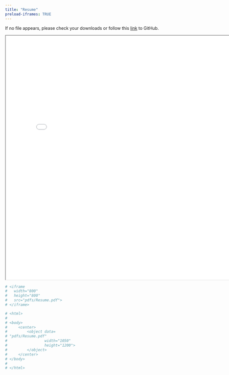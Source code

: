 ```yaml
---
title: "Resume"
preload-iframes: TRUE
---
```


If no file appears, please check your downloads or follow this [link](https://github.com/danielkick/Resume/blob/main/Resume.pdf "Resume on Github") to GitHub.

```{=html}
<iframe
  width="800"
  height="800"
  src="pdfs/Resume.pdf">
</iframe>
```
```{=html}
```
```r
# <iframe
#   width="800"
#   height="800"
#   src="pdfs/Resume.pdf">
# </iframe>

# <html>
#   
# <body>
#     <center>
#         <object data=
# "pdfs/Resume.pdf" 
#                 width="1050" 
#                 height="1200"> 
#         </object>
#     </center>
# </body>
#   
# </html>
```
